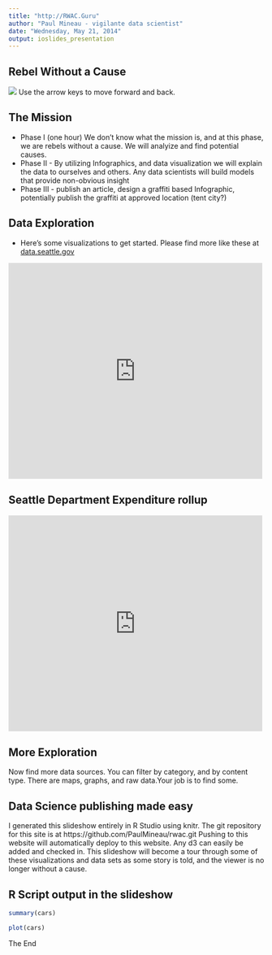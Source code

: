 ```yaml
---
title: "http://RWAC.Guru"
author: "Paul Mineau - vigilante data scientist"
date: "Wednesday, May 21, 2014"
output: ioslides_presentation
---
```


## Rebel Without a Cause
<img src="Albert-Camus.jpg" />
Use the arrow keys to move forward and back.

## The Mission

- Phase I (one hour) We don't know what the mission is, and at this phase, we are rebels without a cause. We will analyize and find potential causes.
- Phase II - By utilizing Infographics, and data visualization we will explain the data to ourselves and others. Any data scientists will build models that provide non-obvious insight
- Phase III - publish an article, design a graffiti based Infographic, potentially publish the graffiti at approved location (tent city?)

## Data Exploration 

- Here's some visualizations to get started. Please find more like these at <a href="http://data.seattle.gov" target="_blank">data.seattle.gov</a>

<div><iframe width="500px" title="SeattleCrime" height="425px" src="https://data.seattle.gov/w/fgy8-byjy/2myu-6xk5?cur=gnSzaeVKuZO&from=root" frameborder="0" scrolling="no"><a href="https://data.seattle.gov/Public-Safety/SeattleCrime/fgy8-byjy" title="SeattleCrime" target="_blank">SeattleCrime</a></iframe></div>


## Seattle Department Expenditure rollup
<div><iframe width="500px" title="Department Rollup - Pie Chart" height="425px" src="https://data.seattle.gov/w/sfv9-ahhf/2myu-6xk5?cur=i9QiT5MDj4f&from=root" frameborder="0" scrolling="no"><a href="https://data.seattle.gov/Finance/Department-Rollup-Pie-Chart/sfv9-ahhf" title="Department Rollup - Pie Chart" target="_blank">Department Rollup - Pie Chart</a></iframe></div>


## More Exploration
Now find more data sources. You can filter by category, and by content type. There are maps, graphs, and raw data.Your job is to find some.

## Data Science publishing made easy
I generated this slideshow entirely in R Studio using knitr. The git repository for this site is at https://github.com/PaulMineau/rwac.git
Pushing to this website will automatically deploy to this website. Any d3 can easily be added and checked in. This slideshow will become a tour through some of these visualizations and data sets as some story is told, and the viewer is no longer without a cause.

## R Script output in the slideshow

```r
summary(cars)
```


```r
plot(cars)
```

The End
